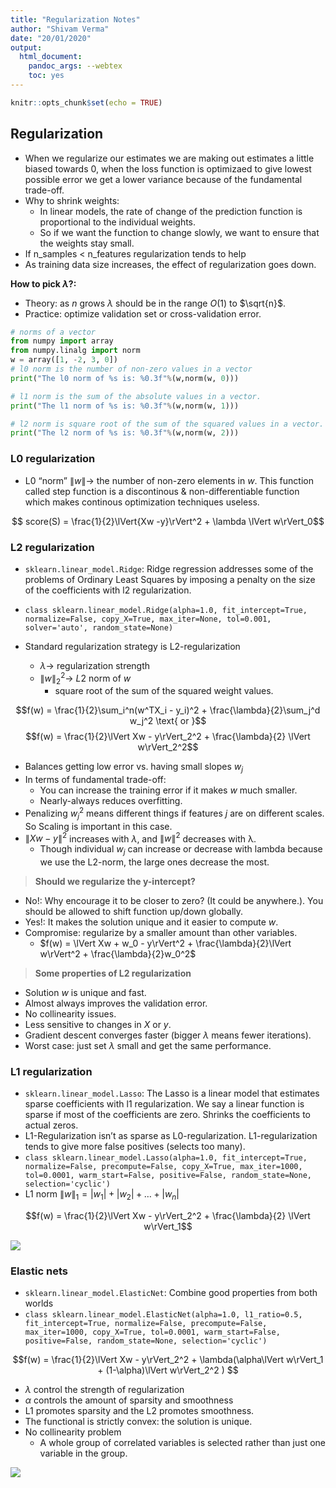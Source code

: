 ```yaml
---
title: "Regularization Notes"
author: "Shivam Verma"
date: "20/01/2020"
output:
  html_document:
    pandoc_args: --webtex
    toc: yes
---
```


```r
knitr::opts_chunk$set(echo = TRUE)
```


## Regularization 

- When we regularize our estimates we are making out estimates a little biased towards 0, when the loss function is optimizaed to give lowest possible error we get a lower variance because of the fundamental trade-off. 
- Why to shrink weights: 
  - In linear models, the rate of change of the prediction function is proportional to the individual weights. 
  - So if we want the function to change slowly, we want to ensure that the weights stay small. 
- If n_samples < n_features regularization tends to help 
- As training data size increases, the effect of regularization goes down. 

**How to pick $\lambda$?:** 

- Theory: as $n$ grows $\lambda$ should be in the range $O(1)$ to $\sqrt{n}$. 
- Practice: optimize validation set or cross-validation error. 


```python
# norms of a vector
from numpy import array
from numpy.linalg import norm
w = array([1, -2, 3, 0])
# l0 norm is the number of non-zero values in a vector
print("The l0 norm of %s is: %0.3f"%(w,norm(w, 0)))

# l1 norm is the sum of the absolute values in a vector.
print("The l1 norm of %s is: %0.3f"%(w,norm(w, 1)))

# l2 norm is square root of the sum of the squared values in a vector.
print("The l2 norm of %s is: %0.3f"%(w,norm(w, 2)))
```


### L0 regularization 

- L0 "norm" $\lVert w \rVert \rightarrow$ the number of non-zero elements in $w$. This function called step function is a discontinous & non-differentiable function which makes continous optimization techniques useless. 

$$ score(S) = \frac{1}{2}\lVert{Xw -y}\rVert^2 + \lambda \lVert w\rVert_0$$

### L2 regularization 

- `sklearn.linear_model.Ridge`: Ridge regression addresses some of the problems of Ordinary Least Squares by imposing a penalty on the size of the coefficients with l2 regularization. 

- `class sklearn.linear_model.Ridge(alpha=1.0, fit_intercept=True, normalize=False, copy_X=True, max_iter=None, tol=0.001, solver='auto', random_state=None)` 

- Standard regularization strategy is L2-regularization 
    - $\lambda \rightarrow$ regularization strength 
    - $\lVert w\rVert_2^2 \rightarrow$  $L2$ norm of $w$ 
        - square root of the sum of the squared weight values. 

$$f(w) = \frac{1}{2}\sum_i^n(w^TX_i - y_i)^2 + \frac{\lambda}{2}\sum_j^d w_j^2 \text{ or }$$ 
$$f(w) = \frac{1}{2}\lVert Xw - y\rVert_2^2 + \frac{\lambda}{2} \lVert w\rVert_2^2$$

- Balances getting low error vs. having small slopes $w_j$ 
- In terms of fundamental trade-off: 
  - You can increase the training error if it makes $w$ much smaller. 
  - Nearly-always reduces overfitting. 
- Penalizing $w_j^2$ means different things if features $j$ are on different scales. So Scaling is important in this case. 
- $\lVert Xw - y\rVert^2$ increases with $\lambda$, and $\lVert w\rVert^2$ decreases with λ. 
  - Though individual $w_j$ can increase or decrease with lambda because we use the L2-norm, the large ones decrease the most. 

> **Should we regularize the y-intercept?** 

- No!: Why encourage it to be closer to zero? (It could be anywhere.). You should be allowed to shift function up/down globally. 
- Yes!: It makes the solution unique and it easier to compute $w$. 
- Compromise: regularize by a smaller amount than other variables. 
  - $f(w) = \lVert Xw + w_0 - y\rVert^2 + \frac{\lambda}{2}\lVert w\rVert^2 + \frac{\lambda}{2}w_0^2$ 

> **Some properties of L2 regularization** 

- Solution $w$ is unique and fast. 
- Almost always improves the validation error. 
- No collinearity issues. 
- Less sensitive to changes in $X$ or $y$. 
- Gradient descent converges faster (bigger $\lambda$ means fewer iterations). 
- Worst case: just set $\lambda$ small and get the same performance. 


### L1 regularization 

- `sklearn.linear_model.Lasso`: The Lasso is a linear model that estimates sparse coefficients with l1 regularization. We say a linear function is sparse if most of the coefficients are zero. Shrinks the coefficients to actual zeros. 
- L1-Regularization isn't as sparse as L0-regularization. L1-regularization tends to give more false positives (selects too many). 
- `class sklearn.linear_model.Lasso(alpha=1.0, fit_intercept=True, normalize=False, precompute=False, copy_X=True, max_iter=1000, tol=0.0001, warm_start=False, positive=False, random_state=None, selection='cyclic')` 
- L1 norm $\lVert w \rVert_1 = \lvert w_1 \rvert + \lvert w_2 \rvert + \dots + \lvert w_n \rvert$ 

$$f(w) = \frac{1}{2}\lVert Xw - y\rVert_2^2 + \frac{\lambda}{2} \lVert w\rVert_1$$

<img src='regularization_paths.png' />


### Elastic nets

- `sklearn.linear_model.ElasticNet`: Combine good properties from both worlds 
- `class sklearn.linear_model.ElasticNet(alpha=1.0, l1_ratio=0.5, fit_intercept=True, normalize=False, precompute=False, max_iter=1000, copy_X=True, tol=0.0001, warm_start=False, positive=False, random_state=None, selection='cyclic')` 

$$f(w) = \frac{1}{2}\lVert Xw - y\rVert_2^2 + \lambda(\alpha\lVert w\rVert_1 + (1-\alpha)\lVert w\rVert_2^2 )  $$

- $\lambda$ control the strength of regularization 
- $\alpha$ controls the amount of sparsity and smoothness 
- L1 promotes sparsity and the L2 promotes smoothness. 
- The functional is strictly convex: the solution is unique. 
- No collinearity problem 
  - A whole group of correlated variables is selected rather than just one variable in the group. 


<img src='regularization_summary.png' />



